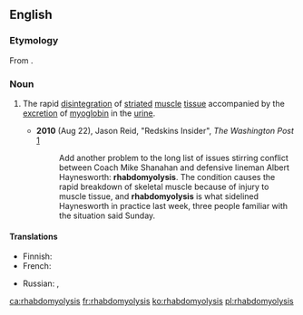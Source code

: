 {{was wotd|2010|August|31}}
==English==
{{wikipedia}}

===Etymology===
From {{confix|rhabdo|myo|lysis|lang=en}}.

===Noun===
{{en-noun|rhabdomyolyses}}

# {{label|en|medicine}} The rapid [[disintegration]] of [[striated]] [[muscle]] [[tissue]] accompanied by the [[excretion]] of [[myoglobin]] in the [[urine]].
#* '''2010''' (Aug 22), Jason Reid, "Redskins Insider", ''The Washington Post'' [http://voices.washingtonpost.com/redskinsinsider/albert-haynesworth/rhabdomyolysis-sidelined-hayne.html]
#*: Add another problem to the long list of issues stirring conflict between Coach Mike Shanahan and defensive lineman Albert Haynesworth: '''rhabdomyolysis'''. The condition causes the rapid breakdown of skeletal muscle because of injury to muscle tissue, and '''rhabdomyolysis''' is what sidelined Haynesworth in practice last week, three people familiar with the situation said Sunday.

====Translations====
{{trans-top|the rapid disintegration of striated muscle tissue accompanied by the excretion of myoglobin in the urine}}
* Finnish: {{t|fi|rabdomyolyysi}}
* French: {{t+|fr|rhabdomyolyse}}
{{trans-mid}}
* Russian: {{t|ru|рабдомиолиз}}, {{t|ru|о́стрый некроз скелетных мышц}}
{{trans-bottom}}

[[ca:rhabdomyolysis]]
[[fr:rhabdomyolysis]]
[[ko:rhabdomyolysis]]
[[pl:rhabdomyolysis]]